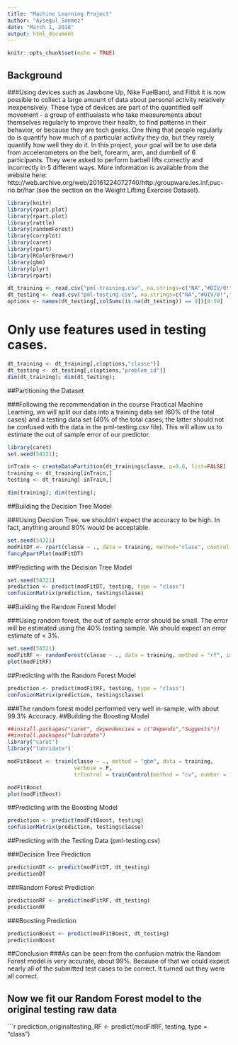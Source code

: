 ---
title: "Machine Learning Project"
author: "Aysegul Sonmez"
date: "March 1, 2018"
output: html_document
---

```{r setup, include=FALSE}
knitr::opts_chunk$set(echo = TRUE)
```

## Background  

###Using devices such as Jawbone Up, Nike FuelBand, and Fitbit it is now possible to collect a large amount of data about personal activity relatively inexpensively. These type of devices are part of the quantified self movement - a group of enthusiasts who take measurements about themselves regularly to improve their health, to find patterns in their behavior, or because they are tech geeks. One thing that people regularly do is quantify how much of a particular activity they do, but they rarely quantify how well they do it. In this project, your goal will be to use data from accelerometers on the belt, forearm, arm, and dumbell of 6 participants. They were asked to perform barbell lifts correctly and incorrectly in 5 different ways. More information is available from the website here: http://web.archive.org/web/20161224072740/http:/groupware.les.inf.puc-rio.br/har (see the section on the Weight Lifting Exercise Dataset).

```{r}

library(knitr)
library(rpart.plot)
library(rpart.plot)
library(rattle)
library(randomForest)
library(corrplot)
library(caret)
library(rpart)
library(RColorBrewer)
library(gbm)
library(plyr)
library(rpart)

dt_training <- read.csv("pml-training.csv", na.strings=c("NA","#DIV/0!",""))
dt_testing <- read.csv("pml-testing.csv", na.strings=c("NA","#DIV/0!",""))
options <- names(dt_testing[,colSums(is.na(dt_testing)) == 0])[8:59]

```
# Only use features used in testing cases.

```{r}

dt_training <- dt_training[,c(options,"classe")]
dt_testing <- dt_testing[,c(options,"problem_id")]
dim(dt_training); dim(dt_testing);
```

##Partitioning the Dataset

###Following the recommendation in the course Practical Machine Learning, we will split our data into a training data set (60% of the total cases) and a testing data set (40% of the total cases; the latter should not be confused with the data in the pml-testing.csv file). This will allow us to estimate the out of sample error of our predictor.

```{r}
library(caret)
set.seed(54321);

inTrain <- createDataPartition(dt_training$classe, p=0.6, list=FALSE)
training <- dt_training[inTrain,]
testing <- dt_training[-inTrain,]

dim(training); dim(testing);

```
                
##Building the Decision Tree Model

###Using Decision Tree, we shouldn't expect the accuracy to be high. In fact, anything around 80% would be acceptable.


```{r,echo=TRUE}
set.seed(54321)
modFitDT <- rpart(classe ~ ., data = training, method="class", control = rpart.control(method = "cv", number = 10))
fancyRpartPlot(modFitDT)
```


##Predicting with the Decision Tree Model

```{r}
set.seed(54321)
prediction <- predict(modFitDT, testing, type = "class")
confusionMatrix(prediction, testing$classe)
```



##Building the Random Forest Model

###Using random forest, the out of sample error should be small. The error will be estimated using the 40% testing sample. We should expect an error estimate of < 3%.

```{r,echo=TRUE}
set.seed(54321)
modFitRF <- randomForest(classe ~ ., data = training, method = "rf", importance = T, trControl = trainControl(method = "cv", classProbs=TRUE,savePredictions=TRUE,allowParallel=TRUE, number = 10))
plot(modFitRF)

```
##Predicting with the Random Forest Model

```{r}
prediction <- predict(modFitRF, testing, type = "class")
confusionMatrix(prediction, testing$classe)
```
###The random forest model performed very well in-sample, with about 99.3% Accuracy.
##Building the Boosting Model

```{r,echo=TRUE}
##install.packages("caret", dependencies = c("Depends","Suggests"))
##install.packages("lubridate")
library("caret")
library("lubridate")

modFitBoost <- train(classe ~ ., method = "gbm", data = training,
                     verbose = F,
                     trControl = trainControl(method = "cv", number = 10))

modFitBoost
plot(modFitBoost)

```
##Predicting with the Boosting Model

```{r}
prediction <- predict(modFitBoost, testing)
confusionMatrix(prediction, testing$classe)

```
##Predicting with the Testing Data (pml-testing.csv)

###Decision Tree Prediction
```{r}
predictionDT <- predict(modFitDT, dt_testing)
predictionDT
```
###Random Forest Prediction
```{r}
predictionRF <- predict(modFitRF, dt_testing)
predictionRF
```
###Boosting Prediction
```{r}
predictionBoost <- predict(modFitBoost, dt_testing)
predictionBoost
```


##Conclusion
###As can be seen from the confusion matrix the Random Forest model is very accurate, about 99%. Because of that we could expect nearly all of the submitted test cases to be correct. It turned out they were all correct.


## Now we fit our Random Forest model to the original testing raw data
```{r echo=TRUE}
prediction_originaltesting_RF <- predict(modFitRF, testing, type = "class")

